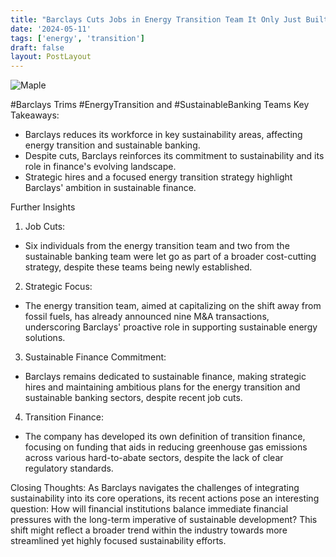 ```yaml
---
title: "Barclays Cuts Jobs in Energy Transition Team It Only Just Built . "
date: '2024-05-11'
tags: ['energy', 'transition']
draft: false
layout: PostLayout
---
```


<div className="flex justify-center">
  <div className="my-1 w-full px-2 xl:my-1 xl:w-1/2 xl:px-2">
    <img src="None" alt="Maple" className="mx-auto h-58 w-auto" />
  </div>
</div>

#Barclays Trims #EnergyTransition and #SustainableBanking Teams
Key Takeaways:
- Barclays reduces its workforce in key sustainability areas, affecting energy transition and sustainable banking.
- Despite cuts, Barclays reinforces its commitment to sustainability and its role in finance's evolving landscape.
- Strategic hires and a focused energy transition strategy highlight Barclays' ambition in sustainable finance.

Further Insights
1. Job Cuts:
- Six individuals from the energy transition team and two from the sustainable banking team were let go as part of a broader cost-cutting strategy, despite these teams being newly established.

2. Strategic Focus:
- The energy transition team, aimed at capitalizing on the shift away from fossil fuels, has already announced nine M&A transactions, underscoring Barclays' proactive role in supporting sustainable energy solutions.

3. Sustainable Finance Commitment:
- Barclays remains dedicated to sustainable finance, making strategic hires and maintaining ambitious plans for the energy transition and sustainable banking sectors, despite recent job cuts.

4. Transition Finance:
- The company has developed its own definition of transition finance, focusing on funding that aids in reducing greenhouse gas emissions across various hard-to-abate sectors, despite the lack of clear regulatory standards.

Closing Thoughts:
As Barclays navigates the challenges of integrating sustainability into its core operations, its recent actions pose an interesting question: How will financial institutions balance immediate financial pressures with the long-term imperative of sustainable development? This shift might reflect a broader trend within the industry towards more streamlined yet highly focused sustainability efforts.
